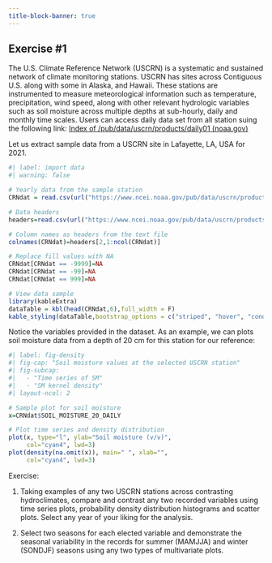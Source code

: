 ```yaml
---
title-block-banner: true
---
```


## Exercise #1

The U.S. Climate Reference Network (USCRN) is a systematic and sustained network of climate monitoring stations. USCRN has sites across Contiguous U.S. along with some in Alaska, and Hawaii. These stations are instrumented to measure meteorological information such as temperature, precipitation, wind speed, along with other relevant hydrologic variables such as soil moisture across multiple depths at sub-hourly, daily and monthly time scales. Users can access daily data set from all station suing the following link: [Index of /pub/data/uscrn/products/daily01 (noaa.gov)](https://www.ncei.noaa.gov/pub/data/uscrn/products/daily01/)

Let us extract sample data from a USCRN site in Lafayette, LA, USA for 2021.

```r
#| label: import data
#| warning: false

# Yearly data from the sample station
CRNdat = read.csv(url("https://www.ncei.noaa.gov/pub/data/uscrn/products/daily01/2021/CRND0103-2021-LA_Lafayette_13_SE.txt"), header=FALSE,sep="")

# Data headers
headers=read.csv(url("https://www.ncei.noaa.gov/pub/data/uscrn/products/daily01/headers.txt"), header=FALSE,sep="")

# Column names as headers from the text file
colnames(CRNdat)=headers[2,1:ncol(CRNdat)]

# Replace fill values with NA
CRNdat[CRNdat == -9999]=NA
CRNdat[CRNdat == -99]=NA
CRNdat[CRNdat == 999]=NA

# View data sample
library(kableExtra)
dataTable = kbl(head(CRNdat,6),full_width = F)
kable_styling(dataTable,bootstrap_options = c("striped", "hover", "condensed", "responsive"))


```

Notice the variables provided in the dataset. As an example, we can plots soil moisture data from a depth of 20 cm for this station for our reference:

```r
#| label: fig-density
#| fig-cap: "Soil moisture values at the selected USCRN station"
#| fig-subcap:
#|   - "Time series of SM"
#|   - "SM kernel density"
#| layout-ncol: 2

# Sample plot for soil moisture
x=CRNdat$SOIL_MOISTURE_20_DAILY

# Plot time series and density distribution 
plot(x, type="l", ylab="Soil moisture (v/v)", 
     col="cyan4", lwd=3)
plot(density(na.omit(x)), main=" ", xlab="", 
     col="cyan4", lwd=3)
```

Exercise:

1.  Taking examples of any two USCRN stations across contrasting hydroclimates, compare and contrast any two recorded variables using time series plots, probability density distribution histograms and scatter plots. Select any year of your liking for the analysis.

2.  Select two seasons for each elected variable and demonstrate the seasonal variability in the records for summer (MAMJJA) and winter (SONDJF) seasons using any two types of multivariate plots.
